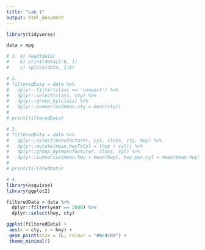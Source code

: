 ```yaml
---
title: "Lab 1"
output: html_document
---
```


```r

library(tidyverse)

data = mpg

# 1. a) head(data)
#    b) print(data[1:6, ])
#    c) splice(data, 1:6)

# 2.
# filteredData = data %>%
#   dplyr::filter(class == 'compact') %>%
#   dplyr::select(class, cty) %>% 
#   dplyr::group_by(class) %>% 
#   dplyr::summarise(mean.cty = mean(cty))
# 
# print(filteredData)

# 3.
# filteredData = data %>% 
#   dplyr::select(manufacturer, cyl, class, cty, hwy) %>% 
#   dplyr::mutate(mean.hwyToCyl = (hwy / cyl)) %>% 
#   dplyr::group_by(manufacturer, class, cyl) %>% 
#   dplyr::summarise(mean.hwy = mean(hwy), hwy.per.cyl = mean(mean.hwyToCyl))
# 
# print(filteredData)

# 4.
library(esquisse)
library(ggplot2)

filteredData = data %>%
  dplyr::filter(year == 2008) %>% 
  dplyr::select(hwy, cty)

ggplot(filteredData) +
 aes(x = cty, y = hwy) +
 geom_point(size = 1L, colour = "#0c4c8a") +
 theme_minimal()

```

